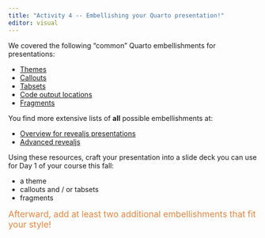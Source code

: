 ```yaml
---
title: "Activity 4 -- Embellishing your Quarto presentation!"
editor: visual
---
```


We covered the following "common" Quarto embellishments for presentations:

- [Themes](https://quarto.org/docs/presentations/revealjs/themes.html#using-themes)
- [Callouts](https://quarto.org/docs/authoring/callouts.html)
- [Tabsets](https://quarto.org/docs/presentations/revealjs/#tabsets)
- [Code output locations](https://quarto.org/docs/presentations/revealjs/#output-location)
- [Fragments](https://quarto.org/docs/presentations/revealjs/advanced.html#fragments)

You find more extensive lists of **all** possible embellishments at:

- [Overview for revealjs presentations](https://quarto.org/docs/presentations/revealjs/)
- [Advanced revealjs](https://quarto.org/docs/presentations/revealjs/advanced.html)


Using these resources, craft your presentation into a slide deck you can use for Day 1 of your course this fall:

-   a theme
-   callouts and / or tabsets
-   fragments

[Afterward, add at least two additional embellishments that fit your style!]{style="font-size: 1.25em; color: #e28743"}
